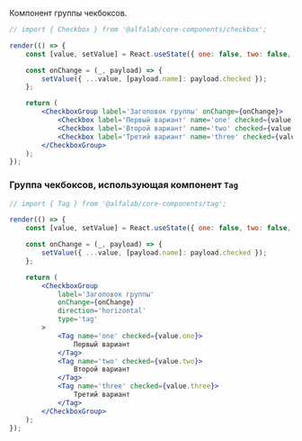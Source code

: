 

Компонент группы чекбоксов.

```jsx live
// import { Checkbox } from '@alfalab/core-components/checkbox';

render(() => {
    const [value, setValue] = React.useState({ one: false, two: false, three: false });

    const onChange = (_, payload) => {
        setValue({ ...value, [payload.name]: payload.checked });
    };

    return (
        <CheckboxGroup label='Заголовок группы' onChange={onChange}>
            <Checkbox label='Первый вариант' name='one' checked={value.one} />
            <Checkbox label='Второй вариант' name='two' checked={value.two} />
            <Checkbox label='Третий вариант' name='three' checked={value.three} />
        </CheckboxGroup>
    );
});
```

### Группа чекбоксов, использующая компонент `Tag`

```jsx live
// import { Tag } from '@alfalab/core-components/tag';

render(() => {
    const [value, setValue] = React.useState({ one: false, two: false, three: false });

    const onChange = (_, payload) => {
        setValue({ ...value, [payload.name]: payload.checked });
    };

    return (
        <CheckboxGroup
            label='Заголовок группы'
            onChange={onChange}
            direction='horizontal'
            type='tag'
        >
            <Tag name='one' checked={value.one}>
                Первый вариант
            </Tag>
            <Tag name='two' checked={value.two}>
                Второй вариант
            </Tag>
            <Tag name='three' checked={value.three}>
                Третий вариант
            </Tag>
        </CheckboxGroup>
    );
});
```
